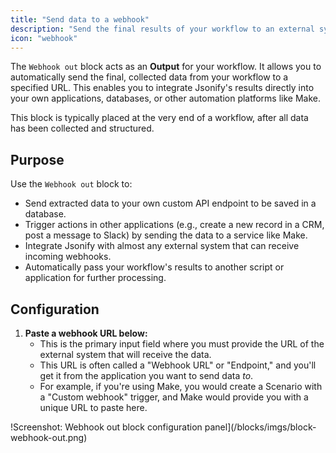 ```yaml
---
title: "Send data to a webhook"
description: "Send the final results of your workflow to an external system or application via an HTTP POST request."
icon: "webhook"
---
```


The `Webhook out` block acts as an **Output** for your workflow. It allows you to automatically send the final, collected data from your workflow to a specified URL. This enables you to integrate Jsonify's results directly into your own applications, databases, or other automation platforms like Make.

This block is typically placed at the very end of a workflow, after all data has been collected and structured.

## Purpose

Use the `Webhook out` block to:

- Send extracted data to your own custom API endpoint to be saved in a database.
- Trigger actions in other applications (e.g., create a new record in a CRM, post a message to Slack) by sending the data to a service like Make.
- Integrate Jsonify with almost any external system that can receive incoming webhooks.
- Automatically pass your workflow's results to another script or application for further processing.

## Configuration

1. **Paste a webhook URL below:**
   - This is the primary input field where you must provide the URL of the external system that will receive the data.
   - This URL is often called a "Webhook URL" or "Endpoint," and you'll get it from the application you want to send data _to_.
   - For example, if you're using Make, you would create a Scenario with a "Custom webhook" trigger, and Make would provide you with a unique URL to paste here.

<Frame caption="Screenshot: Webhook out block configuration panel">
  !Screenshot: Webhook out block configuration panel](/blocks/imgs/block-webhook-out.png)</Frame>

